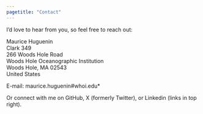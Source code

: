 ---
pagetitle: "Contact"
---
<link rel="shortcut icon" type="image/x-icon" href="favicon.ico">
<link rel="stylesheet" href="styles.css" type="text/css">

I'd love to hear from you, so feel free to reach out:
 
Maurice Huguenin<br>
Clark 349<br>
266 Woods Hole Road<br>
Woods Hole Oceanographic Institution<br>
Woods Hole, MA 02543<br>
United States<br>

E-mail: maurice.huguenin#whoi.edu*<br>

Or connect with me on GitHub, X (formerly Twitter), or Linkedin (links in top right).

